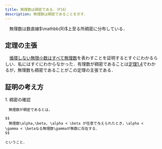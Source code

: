 ```yaml
---
title: 無理数は稠密である．（P16）
description: 無理数は稠密であることを示す．
---
```


<Card title="定理(無理数の稠密性)">
　無理数は数直線$\mathbb{R}$上至る所稠密に分布している．
</Card>

## 定理の主張
　[循環しない無限小数はすべて無理数](/real_number/011_irrational_number/)を表わすことを証明するとすぐにわかるらしい．私にはすぐにわからなかった．有理数が稠密であることは[定理1.4](/real_number/012_real_number_consistency/)でわかるが，無理数も稠密であることがこの定理の主張である．

## 証明の考え方
<Steps>
1. 稠密の確認

    　無理数が稠密であるとは，
 
    $$
    　無理数\alpha,\beta, \alpha < \beta が任意で与えられたとき，\alpha < \gamma < \betaなる無理数\gammaが無数に存在する．
    $$
  
    ということ．

</Steps>